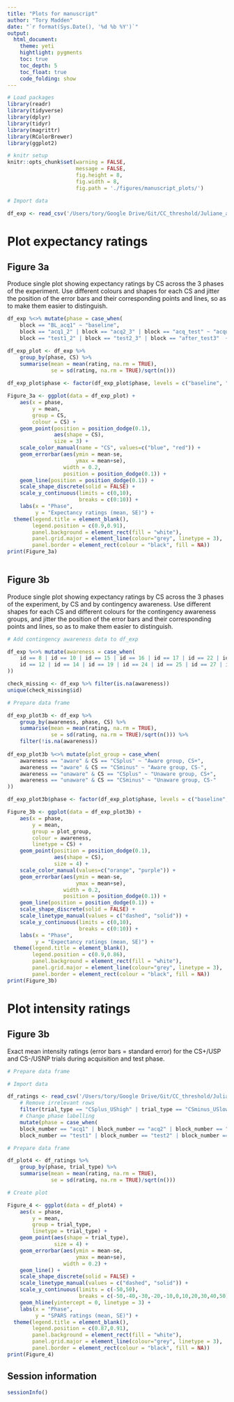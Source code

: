 ```yaml
---
title: "Plots for manuscript"
author: "Tory Madden"
date: "`r format(Sys.Date(), '%d %b %Y')`"
output: 
  html_document:
    theme: yeti
    hightlight: pygments
    toc: true
    toc_depth: 5
    toc_float: true
    code_folding: show
---
```


```r
# Load packages
library(readr)
library(tidyverse)
library(dplyr)
library(tidyr)
library(magrittr)
library(RColorBrewer)
library(ggplot2)

# knitr setup
knitr::opts_chunk$set(warning = FALSE,
                      message = FALSE,
                      fig.height = 8,
                      fig.width = 8,
                      fig.path = './figures/manuscript_plots/')
```

```r

# Import data

df_exp <- read_csv('/Users/tory/Google Drive/Git/CC_threshold/Juliane_all_data/data/R_data_complete_expectancies')
```

# Plot expectancy ratings

## Figure 3a
Produce single plot showing expectancy ratings by CS across the 3 phases of the experiment.  Use different colours and shapes for each CS and jitter the position of the error bars and their corresponding points and lines, so as to make them easier to distinguish.

```r

df_exp %<>% mutate(phase = case_when(
    block == "BL_acq1" ~ "baseline",
    block == "acq1_2" | block == "acq2_3" | block == "acq_test" ~ "acquisition",
    block == "test1_2" | block == "test2_3" | block == "after_test3"  ~ "test"))

df_exp_plot <- df_exp %>% 
    group_by(phase, CS) %>%
    summarise(mean = mean(rating, na.rm = TRUE),
              se = sd(rating, na.rm = TRUE)/sqrt(n()))
    
df_exp_plot$phase <- factor(df_exp_plot$phase, levels = c("baseline", "acquisition", "test"))

Figure_3a <- ggplot(data = df_exp_plot) +
    aes(x = phase,
        y = mean,
        group = CS,
        colour = CS) +
    geom_point(position = position_dodge(0.1),
               aes(shape = CS),
               size = 3) +
    scale_color_manual(name = "CS", values=c("blue", "red")) +
    geom_errorbar(aes(ymin = mean-se,
                      ymax = mean+se),
                  width = 0.2,
                  position = position_dodge(0.1)) +
    geom_line(position = position_dodge(0.1)) +
    scale_shape_discrete(solid = FALSE) +
    scale_y_continuous(limits = c(0,10),
                       breaks = c(0:10)) +
    labs(x = "Phase",
         y = "Expectancy ratings (mean, SE)") +
  theme(legend.title = element_blank(),
        legend.position = c(0.9,0.91),
        panel.background = element_rect(fill = "white"),
        panel.grid.major = element_line(colour="grey", linetype = 3),
        panel.border = element_rect(colour = "black", fill = NA))
print(Figure_3a)
    
```

## Figure 3b
Produce single plot showing expectancy ratings by CS across the 3 phases of the experiment, by CS and by contingency awareness.  Use different shapes for each CS and different colours for the contingency awareness groups, and jitter the position of the error bars and their corresponding points and lines, so as to make them easier to distinguish.

```r

# Add contingency awareness data to df_exp

df_exp %<>% mutate(awareness = case_when(
    id == 8 | id == 10 | id == 15 | id == 16 | id == 17 | id == 22 | id == 26 | id == 28 | id == 55 | id == 57 | id == 63 | id == 65 | id == 68 | id == 71 | id == 77 | id == 78 ~ "unaware",
    id == 12 | id == 14 | id == 19 | id == 24 | id == 25 | id == 27 | id == 29 | id == 30 | id == 31 | id == 33 | id == 35 | id == 40 | id == 41 | id == 42 | id == 43 | id == 45 | id == 46 | id == 50 | id == 56 | id == 58 | id == 59 | id == 61 | id == 64 | id == 69 | id == 70 | id == 73 | id == 76 ~ "aware"
))

check_missing <- df_exp %>% filter(is.na(awareness))
unique(check_missing$id)

# Prepare data frame

df_exp_plot3b <- df_exp %>% 
    group_by(awareness, phase, CS) %>%
    summarise(mean = mean(rating, na.rm = TRUE),
              se = sd(rating, na.rm = TRUE)/sqrt(n())) %>%
    filter(!is.na(awareness))
    
df_exp_plot3b %<>% mutate(plot_group = case_when(
    awareness == "aware" & CS == "CSplus" ~ "Aware group, CS+",
    awareness == "aware" & CS == "CSminus" ~ "Aware group, CS-",
    awareness == "unaware" & CS == "CSplus" ~ "Unaware group, CS+",
    awareness == "unaware" & CS == "CSminus" ~ "Unaware group, CS-"
))

df_exp_plot3b$phase <- factor(df_exp_plot$phase, levels = c("baseline", "acquisition", "test"))

Figure_3b <- ggplot(data = df_exp_plot3b) +
    aes(x = phase,
        y = mean,
        group = plot_group,
        colour = awareness,
        linetype = CS) +
    geom_point(position = position_dodge(0.1),
               aes(shape = CS),
               size = 4) +
    scale_color_manual(values=c("orange", "purple")) +
    geom_errorbar(aes(ymin = mean-se,
                      ymax = mean+se),
                  width = 0.2,
                  position = position_dodge(0.1)) +
    geom_line(position = position_dodge(0.1)) +
    scale_shape_discrete(solid = FALSE) +
    scale_linetype_manual(values = c("dashed", "solid")) +
    scale_y_continuous(limits = c(0,10),
                       breaks = c(0:10)) +
    labs(x = "Phase",
         y = "Expectancy ratings (mean, SE)") +
  theme(legend.title = element_blank(),
        legend.position = c(0.9,0.86),
        panel.background = element_rect(fill = "white"),
        panel.grid.major = element_line(colour="grey", linetype = 3),
        panel.border = element_rect(colour = "black", fill = NA))
print(Figure_3b)
```

# Plot intensity ratings

## Figure 3b
Exact mean intensity ratings (error bars = standard error) for the CS+/USP and CS-/USNP trials during acquisition and test phase.

```r

# Prepare data frame

# Import data

df_ratings <- read_csv('/Users/tory/Google Drive/Git/CC_threshold/Juliane_all_data/data/R_data_complete_dataset_ratings') %>%
    # Remove irrelevant rows
    filter(trial_type == "CSplus_UShigh" | trial_type == "CSminus_USlow") %>%
    # Change phase labelling
    mutate(phase = case_when(
    block_number == "acq1" | block_number == "acq2" | block_number == "acq3" ~ "acquisition",
    block_number == "test1" | block_number == "test2" | block_number == "test3"  ~ "test"))

# Prepare data frame

df_plot4 <- df_ratings %>% 
    group_by(phase, trial_type) %>%
    summarise(mean = mean(rating, na.rm = TRUE),
              se = sd(rating, na.rm = TRUE)/sqrt(n()))

# Create plot

Figure_4 <- ggplot(data = df_plot4) +
    aes(x = phase,
        y = mean,
        group = trial_type,
        linetype = trial_type) +
    geom_point(aes(shape = trial_type),
               size = 4) +
    geom_errorbar(aes(ymin = mean-se,
                      ymax = mean+se),
                  width = 0.2) +
    geom_line() +
    scale_shape_discrete(solid = FALSE) +
    scale_linetype_manual(values = c("dashed", "solid")) +
    scale_y_continuous(limits = c(-50,50),
                       breaks = c(-50,-40,-30,-20,-10,0,10,20,30,40,50)) +
    geom_hline(yintercept = 0, linetype = 3) +
    labs(x = "Phase",
         y = "SPARS ratings (mean, SE)") +
  theme(legend.title = element_blank(),
        legend.position = c(0.87,0.91),
        panel.background = element_rect(fill = "white"),
        panel.grid.major = element_line(colour="grey", linetype = 3),
        panel.border = element_rect(colour = "black", fill = NA))
print(Figure_4)

```

## Session information

```r
sessionInfo()
```